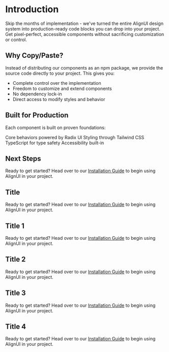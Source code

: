 



# Introduction
<DashedLine></DashedLine>
Skip the months of implementation - we've turned the entire AlignUI design system into production-ready code blocks you can drop into your project. Get pixel-perfect, accessible components without sacrificing customization or control.
## Why Copy/Paste?
Instead of distributing our components as an npm package, we provide the source code directly to your project. This gives you:

* Complete control over the implementation
* Freedom to customize and extend components
* No dependency lock-in
* Direct access to modify styles and behavior

## Built for Production

Each component is built on proven foundations:

Core behaviors powered by Radix UI
Styling through Tailwind CSS
TypeScript for type safety
Accessibility built-in

## Next Steps
Ready to get started? Head over to our [Installation Guide](https://www.alignui.com/docs/installation) to begin using AlignUI in your project.

## Title
Ready to get started? Head over to our [Installation Guide](https://www.alignui.com/docs/installation) to begin using AlignUI in your project.
## Title 1
Ready to get started? Head over to our [Installation Guide](https://www.alignui.com/docs/installation) to begin using AlignUI in your project.
## Title 2
Ready to get started? Head over to our [Installation Guide](https://www.alignui.com/docs/installation) to begin using AlignUI in your project.
## Title 3 
Ready to get started? Head over to our [Installation Guide](https://www.alignui.com/docs/installation) to begin using AlignUI in your project.
## Title 4
Ready to get started? Head over to our [Installation Guide](https://www.alignui.com/docs/installation) to begin using AlignUI in your project.